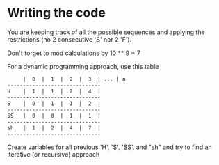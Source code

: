 <!--Title={Baseball Records}-->

<!--concepts={algo to code}-->

# Writing the code

You are keeping track of all the possible sequences and applying the restrictions (no 2 consecutive 'S' nor 2 'F').

Don't forget to mod calculations by 10 ** 9 + 7

For a dynamic programming approach, use this table

```
     |  0  |  1  |  2  |  3  | ... | n
------------------------------
H    |  1  |  1  |  2  |  4  |
------------------------------
S    |  0  |  1  |  1  |  2  |
------------------------------
SS   |  0  |  0  |  1  |  1  |
------------------------------
sh   |  1  |  2  |  4  |  7  |
------------------------------
```

Create variables for all previous 'H', 'S', 'SS', and "sh" and try to find an iterative (or recursive) approach